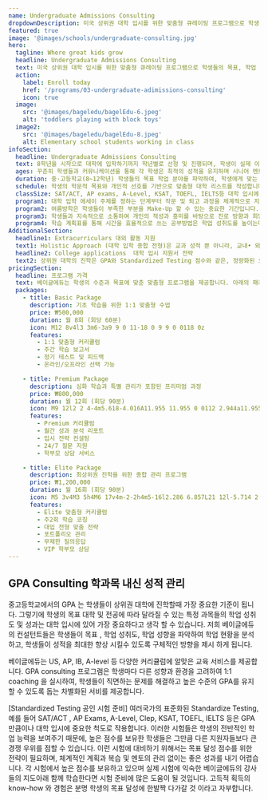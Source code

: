 ```yaml
---
name: Undergraduate Admissions Consulting
dropdownDescription: 미국 상위권 대학 입시를 위한 맞춤형 큐레이팅 프로그램으로 학생들의 목표, 학업 성취도, 학업 성향을 파악하여 학업 현황을 분석하고, 개개인의 목표를 위해 정확한 방향을 제시 하게 됩니다.
featured: true
image: '@images/schools/undergraduate-consulting.jpg'
hero:
  tagline: Where great kids grow
  headline: Undergraduate Admissions Consulting
  text: 미국 상위권 대학 입시를 위한 맞춤형 큐레이팅 프로그램으로 학생들의 목표, 학업 성취도, 학업 성향을 파악하여 학업 현황을 분석하고, 개개인의 목표를 위해 정확한 방향을 제시 하게 됩니다.
  action:
    label: Enroll today
    href: '/programs/03-undergraduate-adimissions-consulting'
    icon: true
  image:
    src: '@images/bageledu/bagelEdu-6.jpeg'
    alt: 'toddlers playing with block toys'
  image2:
    src: '@images/bageledu/bagelEdu-8.jpeg'
    alt: Elementary school students working in class
infoSection:
  headline: Undergraduate Admissions Consulting
  text: 8학년을 시작으로 대학에 입학하기까지 학년별로 선정 및 진행되며, 학생이 실제 이룰 수 있는 장기적인 계획을 설계하고, 학생의 장점을 극대화시키는 방향으로 진행됩니다. 베이글에듀가 8년간 오랜 시간 쌓아온 경험, 그리고 그 과정에서 실제 거둔 성공들을 바탕으로 설계된 플랜으로 당신에게 어울리는 목표 대학과 전공을 찾도록 도와드립니다. 베이글에듀 소속의 최상위권 명문대 출신 컨설턴트들과 함께하는 체계적인 We Are Elite Program을 통해 자신만의 브랜드를 만들어 나가 보아요. 
  ages: 꾸준히 학생들과 커뮤니케이션을 통해 각 학생은 최적의 성적을 유지하며 시니어 멘토어를 배정하여 학생의 속도에 맞춰 성적이 향상 될 수 있도록 방향을 제시해 줍니다. 또한 학생의 관심사와 재능을 탐구하여 대회 수상, 인턴십, 클럽 활동, 과외활동, 자원봉사까지 완벽히 균형 잡힌 활동 포트폴리오를 설계합니다.
  duration: 중·고등학교(8~12학년) 학생들의 목표 학업 분야를 파악하여, 학생에게 맞는 교과 과목을 선정하고 최적화된 아카데믹 로드맵으로 학업여정을 설계합니다. 더불어  멘토들의 카운셀링을 통해 학생들이 학교에서 성공할수 있도록 Positive Teacher-Student Relationship을 형성하여 원활한 학교생활을 따라갈 수 있도록 지원합니다.
  schedule: 학생의 학문적 목표와 개인적 선호를 기반으로 맞춤형 대학 리스트를 작성합니다.각 대학의 입학 요건을 분석하고, 지원 전반에 걸쳐 전략적 계획을 수립하여 경쟁력을 높입니다. 학생의 독창적인 프로필과 지원서가 대학 입학 사정관에게 매력적으로 보이도록 작성하는 과정을 함께합니다. 모든 과정은 학생의 입학 성공률을 높이는 것을 목표로 이루어집니다.
  classSize: SAT/ACT, AP exams, A-Level, KSAT, TOEFL, IELTS등 대학 입시에 맞춘 공인 시험에서 실전개념을 얻을 수 있도록 철저히 준비시킵니다.
  program1: 대학 입학 에세이 주제를 정하는 단계부터 작문 및 퇴고 과정을 체계적으로 지원합니다. 학생 개개인의 강점과 스토리를 살려 창의적이고 설득력 있는 글을 작성하도록 지도하며, 대학 평가에서 경쟁력을 갖출 수 있도록 도와줍니다. 또한, 모의 면접을 통해 학생들이 실제 인터뷰 상황에서도 자신감을 가질 수 있도록 훈련히며 예상 질문과 답변 전략을 포함하여 모든 과정이 철저히 준비될 수 있도록 지원합니다. 또한, 수학 및 과학 대회 준비를 통해 창의적 문제 해결 능력을 키우고, 학문적 성취를 입증할 수 있는 기회를 제공합니다.
  program2: 여름방학은 학생들이 부족한 부분을 Make-Up 할 수 있는 중요한 기간입니다. 여름방학 동안 부족한 부분을 보완하고, 학생의 관심사에 맞는 대외활동 및 보강 수업을 알맞게 계획합니다.
  program3: 학생들과 지속적으로 소통하여 개인의 적성과 흥미를 바탕으로 진로 방향과 희망 전공을 설정할 수 있도록 지도합니다. 멘토링 과정에서는 학생의 목표와 관심사를 구체화하고, 관련 학문 및 직업 경로에 대한 현실적인 조언을 제공합니다. 또한, 해당 분야의 요구사항과 대학 입학 기준에 대한 정보를 제공하여 학생이 자신감을 가지고 계획을 세울 수 있도록 지원합니다.
  program4: 학습 계획표를 통해 시간을 효율적으로 쓰는 공부방법은 학업 성취도를 높이는데 매우 중요합니다. 학생들에게 효율적인 전략과 학습 방법을 전달하고, 학생들이 내재된 잠재력을 최대한 발휘할 수 있도록 지도합니다.
AdditionalSection:
  headline1: Extracurriculars 대외 활동 지원
  text1: Holistic Approach (대학 입학 종합 전형)은 교과 성적 뿐 아니라, 교내• 외의 다양한 활동 실적이 중요하게 반 영되는 전형입니다. 대학에서는 학생들의 수상 경력, 리더쉽과 커뮤니케이션 능력을 보여주는 동아리활동, 다양 한 과외 및 사회 활동 경력 등을 통해 어떤 학생이 어떠한 분야에서 두각을 드러낼 수 있을지를 판단합니다. 베이글에듀이 멘토들은 학생의 관심과 흥미 그리고 잠재 력이 어떠한 학교 및 학과에 적합한지를 판단하고, 학생 이 교내•외 수상 실적, 자율 활동, 동아리 활동, 봉사활 동, 진로 활동, 독서 활동, 예체능 활동 등 다양한 활동에 집중할 수 있게끔 지원을 아끼지 않고 제공합니다.
  headline2: College applications  대학 입시 지원서 전략
  text2: 상위권 대학의 진학은 GPA와 Standardized Testing 점수와 같은, 정량화된 요소만으로 정해지는 것이 아닙니다. 각 멘토들은 맡은 학생의 장점과 강점을 Storytelling 형식으로 풀어나가 개별 학생들이 자신만의 Unique한 브랜드를 만들어갈 수 있도록 돕습니다. 늘 대학입시의 최신 트렌드를 파악하고 있는 멘토들은 학생들이 목표 대학에 진학하는 데 도움이 되도록 다양한 대학을 의 입시요강에 대해 지속적으로 연구, 분석, 업데이트를 진행하고 있습니다. 멘토들은 학생들이 복잡한 입시 요강을 스스로 알아봐야 하는 부담을 최소화시키고, 꼼꼼하고 세심한 맞춤서비스와 마찬가지로 입시의 시작부터 최종 학교 원서 제출 및 합격까지 학생과 함께하게 됩니다.
pricingSection:
  headline: 프로그램 가격
  text: 베이글에듀는 학생의 수준과 목표에 맞춘 맞춤형 프로그램을 제공합니다. 아래의 패키지 중에서 선택하실 수 있습니다.
  packages:
    - title: Basic Package
      description: 기초 학습을 위한 1:1 맞춤형 수업
      price: ₩500,000
      duration: 월 8회 (회당 60분)
      icon: M12 8v4l3 3m6-3a9 9 0 11-18 0 9 9 0 0118 0z
      features:
        - 1:1 맞춤형 커리큘럼
        - 주간 학습 보고서
        - 정기 테스트 및 피드백
        - 온라인/오프라인 선택 가능

    - title: Premium Package
      description: 심화 학습과 특별 관리가 포함된 프리미엄 과정
      price: ₩800,000
      duration: 월 12회 (회당 90분)
      icon: M9 12l2 2 4-4m5.618-4.016A11.955 11.955 0 0112 2.944a11.955 11.955 0 01-8.618 3.04A12.02 12.02 0 003 9c0 5.591 3.824 10.29 9 11.622 5.176-1.332 9-6.03 9-11.622 0-1.042-.133-2.052-.382-3.016z
      features:
        - Premium 커리큘럼
        - 월간 성과 분석 리포트
        - 입시 전략 컨설팅
        - 24/7 질문 지원
        - 학부모 상담 서비스

    - title: Elite Package
      description: 최상위권 진학을 위한 종합 관리 프로그램
      price: ₩1,200,000
      duration: 월 16회 (회당 90분)
      icon: M5 3v4M3 5h4M6 17v4m-2-2h4m5-16l2.286 6.857L21 12l-5.714 2.143L13 21l-2.286-6.857L5 12l5.714-2.143L13 3z
      features:
        - Elite 맞춤형 커리큘럼
        - 주2회 학습 코칭
        - 대입 전형 맞춤 전략
        - 포트폴리오 관리
        - 무제한 질의응답
        - VIP 학부모 상담  
---
```


## GPA Consulting 학과목 내신 성적 관리

중고등학교에서의 GPA 는 학생들이 상위권 대학에 진학할때 가장 중요한 기준이 됩니다. 그렇기에 학생의 목표 대학 및 전공에 따라 달라질 수 있는 특정 과목들의 학업 성취도 및 성과는 대학 입시에 있어 가장 중요하다고 생각 할 수 있습니다. 저희 베이글에듀의 컨설턴트들은 학생들이 목표 , 학업 성취도, 학업 성향을 파악하여 학업 현황을 분석하고, 학생들이 성적을 최대한 향상 시킬수 있도록 구체적인 방향을 제시 하게 됩니다. 

베이글에듀는 US, AP, IB, A-level 등 다양한 커리큘럼에 알맞은 교육 서비스를 제공합니다.  GPA consulting 프로그램은 학생마다 다른 성향과 환경을 고려하여 1:1 coaching 을 실시하여, 학생들이 직면하는 문제를 해결하고 높은 수준의 GPA를 유지할 수 있도록 돕는 차별화된 서비를 제공합니다. 

[Standardized Testing 공인 시험 준비]
여러국가의 표준화된 Standardize Testing, 예를 들어 SAT/ACT , AP Exams, A-Level, Clep, KSAT, TOEFL, IELTS 등은 GPA 만큼이나 대학 입시에 중요한 척도로 작용합니다. 이러한 시험들은 학생의 전반적인 학업 능력을 보여주기 때문에, 높은 점수를 보유한 학생들은 그만큼 다른 지원자들보다 큰 경쟁 우위를 점할 수 있습니다. 
이런 시험에 대비하기 위해서는 목표 달성 점수를 위한 전략이 필요하며, 체계적인 계획과 복습 및 멘토의 관리 없이는 좋은 성과를 내기 어렵습니다. 각 시험에서 높은 점수를 보유하고 있으며 실제 시험에 익숙한  베이글에듀의 강사들의 지도아래 함께 학습한다면 시험 준비에 많은 도움이 될 것입니다. 고득적 획득의 know-how 와 경험은 분명 학생의 목표 달성에 한발짝 다가갈 것 이라고 자부합니다. 

